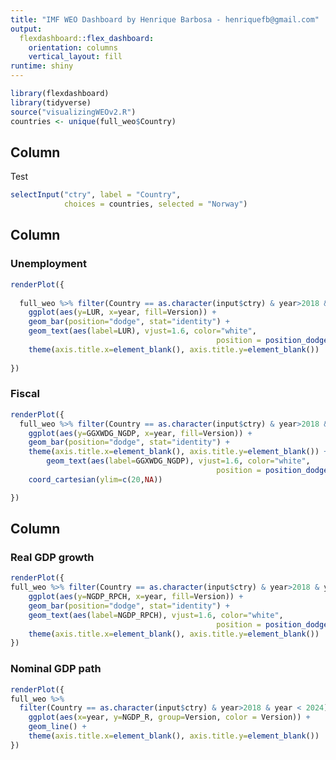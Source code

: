 ```yaml
---
title: "IMF WEO Dashboard by Henrique Barbosa - henriquefb@gmail.com"
output: 
  flexdashboard::flex_dashboard:
    orientation: columns
    vertical_layout: fill
runtime: shiny
---
```


```r
library(flexdashboard)
library(tidyverse)
source("visualizingWEOv2.R")
countries <- unique(full_weo$Country)
```

Column {.sidebar}
-----------------------------------------------------------------------

Test

```r
selectInput("ctry", label = "Country",
            choices = countries, selected = "Norway")

```


Column {data-width=350}
-----------------------------------------------------------------------

### Unemployment



```r

renderPlot({
  
  full_weo %>% filter(Country == as.character(input$ctry) & year>2018 & year < 2024) %>% 
    ggplot(aes(y=LUR, x=year, fill=Version)) + 
    geom_bar(position="dodge", stat="identity") +
    geom_text(aes(label=LUR), vjust=1.6, color="white",
                                              position = position_dodge(0.9), size=3) +
    theme(axis.title.x=element_blank(), axis.title.y=element_blank())
    
})
```

### Fiscal


```r
renderPlot({
  full_weo %>% filter(Country == as.character(input$ctry) & year>2018 & year < 2024) %>% 
    ggplot(aes(y=GGXWDG_NGDP, x=year, fill=Version)) + 
    geom_bar(position="dodge", stat="identity") +
    theme(axis.title.x=element_blank(), axis.title.y=element_blank()) +
        geom_text(aes(label=GGXWDG_NGDP), vjust=1.6, color="white",
                                              position = position_dodge(0.9), size=3) +
    coord_cartesian(ylim=c(20,NA))

})
```

Column {data-width=350}
-----------------------------------------------------------------------

### Real GDP growth

```r
renderPlot({
full_weo %>% filter(Country == as.character(input$ctry) & year>2018 & year < 2024) %>% 
    ggplot(aes(y=NGDP_RPCH, x=year, fill=Version)) + 
    geom_bar(position="dodge", stat="identity") +
    geom_text(aes(label=NGDP_RPCH), vjust=1.6, color="white",
                                              position = position_dodge(0.9), size=3) +
    theme(axis.title.x=element_blank(), axis.title.y=element_blank())
})
```

### Nominal GDP path

```r
renderPlot({
full_weo %>%
  filter(Country == as.character(input$ctry) & year>2018 & year < 2024) %>% 
    ggplot(aes(x=year, y=NGDP_R, group=Version, color = Version)) + 
    geom_line() +
    theme(axis.title.x=element_blank(), axis.title.y=element_blank())
})
```

